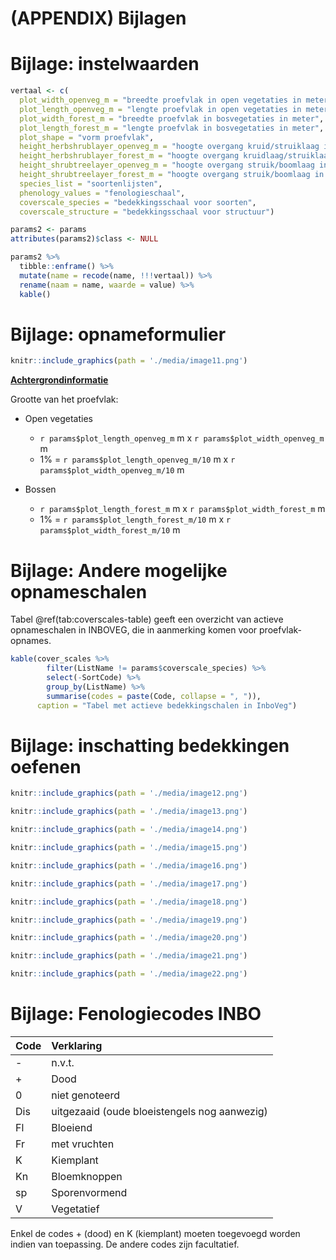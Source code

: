 # (APPENDIX) Bijlagen {.unnumbered}

# Bijlage: instelwaarden {#bijlage-params}

```r
vertaal <- c(
  plot_width_openveg_m = "breedte proefvlak in open vegetaties in meter",
  plot_length_openveg_m = "lengte proefvlak in open vegetaties in meter",
  plot_width_forest_m = "breedte proefvlak in bosvegetaties in meter",
  plot_length_forest_m = "lengte proefvlak in bosvegetaties in meter",
  plot_shape = "vorm proefvlak",
  height_herbshrublayer_openveg_m = "hoogte overgang kruid/struiklaag in open vegetaties in meter",
  height_herbshrublayer_forest_m = "hoogte overgang kruidlaag/struiklaag in bosvegetaties in meter",
  height_shrubtreelayer_openveg_m = "hoogte overgang struik/boomlaag in open vegetaties in meter",
  height_shrubtreelayer_forest_m = "hoogte overgang struik/boomlaag in bosvegetaties in meter",
  species_list = "soortenlijsten",
  phenology_values = "fenologieschaal",
  coverscale_species = "bedekkingsschaal voor soorten",
  coverscale_structure = "bedekkingsschaal voor structuur")

params2 <- params
attributes(params2)$class <- NULL

params2 %>%
  tibble::enframe() %>%
  mutate(name = recode(name, !!!vertaal)) %>%
  rename(naam = name, waarde = value) %>%
  kable()
```

# Bijlage: opnameformulier {#bijlage-opnameformulier}

```r
knitr::include_graphics(path = './media/image11.png')
```

[**Achtergrondinformatie**]{.ul}

Grootte van het proefvlak:

-   Open vegetaties

    -   `r params$plot_length_openveg_m` m x `r params$plot_width_openveg_m` m
    -   1% = `r params$plot_length_openveg_m/10` m x `r params$plot_width_openveg_m/10` m

-   Bossen

    -   `r params$plot_length_forest_m` m x `r params$plot_width_forest_m` m
    -   1% = `r params$plot_length_forest_m/10` m x `r params$plot_width_forest_m/10` m

# Bijlage: Andere mogelijke opnameschalen

Tabel \@ref(tab:coverscales-table) geeft een overzicht van actieve opnameschalen in INBOVEG, die in aanmerking komen voor proefvlak-opnames.

```r
kable(cover_scales %>%
        filter(ListName != params$coverscale_species) %>%
        select(-SortCode) %>%
        group_by(ListName) %>%
        summarise(codes = paste(Code, collapse = ", ")), 
      caption = "Tabel met actieve bedekkingschalen in InboVeg")
```

# Bijlage: inschatting bedekkingen oefenen

```r
knitr::include_graphics(path = './media/image12.png')
```

```r
knitr::include_graphics(path = './media/image13.png')
```

```r
knitr::include_graphics(path = './media/image14.png')
```

```r
knitr::include_graphics(path = './media/image15.png')
```

```r
knitr::include_graphics(path = './media/image16.png')
```

```r
knitr::include_graphics(path = './media/image17.png')
```

```r
knitr::include_graphics(path = './media/image18.png')
```

```r
knitr::include_graphics(path = './media/image19.png')
```

```r
knitr::include_graphics(path = './media/image20.png')
```

```r
knitr::include_graphics(path = './media/image21.png')
```

```r
knitr::include_graphics(path = './media/image22.png')
```

# Bijlage: Fenologiecodes INBO

| Code | Verklaring                                   |
|:-----|:---------------------------------------------|
| \-   | n.v.t.                                       |
| \+   | Dood                                         |
| 0    | niet genoteerd                               |
| Dis  | uitgezaaid (oude bloeistengels nog aanwezig) |
| Fl   | Bloeiend                                     |
| Fr   | met vruchten                                 |
| K    | Kiemplant                                    |
| Kn   | Bloemknoppen                                 |
| sp   | Sporenvormend                                |
| V    | Vegetatief                                   |

Enkel de codes + (dood) en K (kiemplant) moeten toegevoegd worden indien van toepassing.
De andere codes zijn facultatief.
